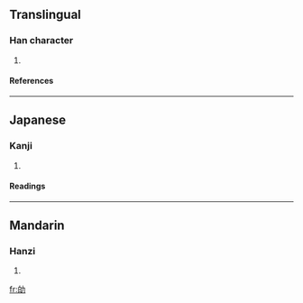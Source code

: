 ==Translingual==
===Han character===
{{Han char|rad=力|as=05|sn=7|four=|canj=竹日大尸 (HAKS)}}
# {{defn|Han}}
====References====
{{Han ref|kx=0147.070|dkj=02323|dj=0331.100|hdz=10368.110|uh=52B0|ud=21168}}
----
==Japanese==
===Kanji===
{{ja-kanji|grade=|rs=力05}}
# {{defn|Japanese}} 
====Readings====
{{ja-readings|on=[[ばく]] (baku), [[まく]] (maku)|kun=[[つとめる]] (tsutomeru)}}
----
==Mandarin==
===Hanzi===
{{cmn-hanzi|pin=[[miǎo]] (miao3)|wg=miao<sup>3</sup>}}
# {{defn|Mandarin}}

[[fr:劰]]